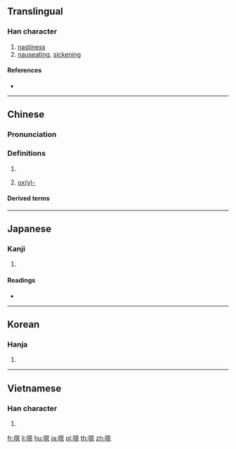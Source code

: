 {{also|恶|𫫖|𫫇}}
==Translingual==
{{Han simplified forms|噁|𫫖|恶|ex=y}}

===Han character===
{{Han char|rn=30|rad=口|as=12|sn=15|four=61031|canj=RMMP|ids=⿰口惡}}

# [[nastiness]]
# [[nauseating]], [[sickening]]

====References====
* {{Han ref|kx=0208.050|dkj=04285|dj=0431.020|hdz=10681.050|uh=5641|ud=22081|bh=E4FA|bd=58618}}

----

==Chinese==
{{zh-forms|s=恶}}

===Pronunciation===
{{zh-pron
|m=ě
|c=wu3,ok3
|h=pfs=
|md=
|mn=
|w=
|mc=y
|oc=y
|cat=
}}

===Definitions===
{{zh-hanzi}}

# {{zh-only used in|噁心/恶心}}
# {{n-g|Used as a transliteration character in chemistry:}} [[oxy-|ox(y)-]]

====Derived terms====
{{zh-der|二噁烷|二噁英|噁丁環|噁唑|噁唑烷|噁庚因|噁庚英|噁唑啉}}

{{zh-cat|Chemistry}}

----

==Japanese==

===Kanji===
{{ja-kanji|grade=|rs=口12|style=ky|shin=𫫖}}

# {{defn|lang=ja|sort=口12}}

====Readings====
* {{ja-readings|on=[[お]] (o), [[う]] (u), [[あく]] (aku)|kun=[[おこる]] (okoru)}}

----

==Korean==

===Hanja===
{{ko-hanja|hangeul=오|rv=o|mr=o}}

# {{defn|lang=ko|sort=口12}}

----

==Vietnamese==

===Han character===
{{vi-hantu|[[ạc]]|rs=口12}}

# {{defn|lang=vi|sort=口12}}

[[fr:噁]]
[[li:噁]]
[[hu:噁]]
[[ja:噁]]
[[pl:噁]]
[[th:噁]]
[[zh:噁]]